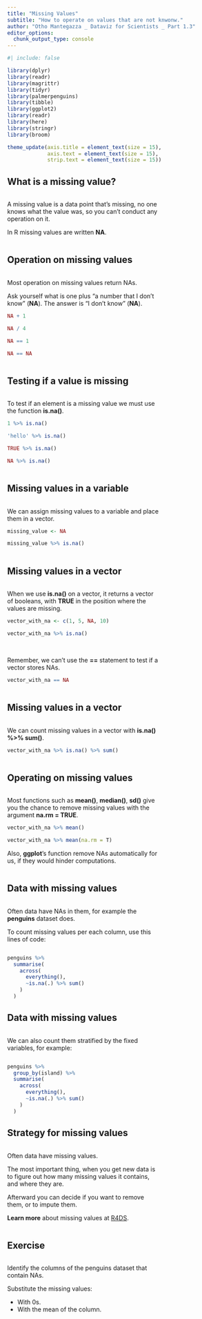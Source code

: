```yaml
---
title: "Missing Values"
subtitle: "How to operate on values that are not knwonw."
author: "Otho Mantegazza _ Dataviz for Scientists _ Part 1.3"
editor_options: 
  chunk_output_type: console
---
```


```r
#| include: false

library(dplyr)
library(readr)
library(magrittr)
library(tidyr)
library(palmerpenguins)
library(tibble)
library(ggplot2)
library(readr)
library(here)
library(stringr)
library(broom)

theme_update(axis.title = element_text(size = 15),
             axis.text = element_text(size = 15),
             strip.text = element_text(size = 15))
```

## What is a missing value?

::: {.column width="70%"}

A missing value is a data point that's missing, no one knows what the value was, so you can't conduct any operation on it.

In R missing values are written **NA**.

:::

## Operation on missing values

::: {.column width="70%"}

Most operation on missing values return NAs.

Ask yourself what is one plus "a number that I don't know" (**NA**). The answer is "I don't know" (**NA**). 

```r
NA + 1
```

```r
NA / 4
```

```r
NA == 1
```

```r
NA == NA
```

:::

## Testing if a value is missing

::: {.column width="70%"}

To test if an element is a missing value we must use the function **is.na()**.

```r
1 %>% is.na()
```

```r
'hello' %>% is.na()
```

```r
TRUE %>% is.na()
```

```r
NA %>% is.na()
```

:::

## Missing values in a variable

::: {.column width="70%"}

We can assign missing values to a variable and place them in a vector.

```r
missing_value <- NA
```

```r
missing_value %>% is.na()
```

:::

## Missing values in a vector

::: {.column width="70%"}

When we use **is.na()** on a vector, it returns a vector of booleans, with **TRUE** in the position where the values are missing.

```r
vector_with_na <- c(1, 5, NA, 10)
```

```r
vector_with_na %>% is.na()
```

<br>

Remember, we can't use the **==** statement to test if a vector stores NAs.

```r
vector_with_na == NA
```

:::

## Missing values in a vector

::: {.column width="70%"}

We can count missing values in a vector with **is.na() %>% sum()**.

```r
vector_with_na %>% is.na() %>% sum()
```

:::

## Operating on missing values

::: {.column width="70%"}

Most functions such as **mean()**, **median()**, **sd()** give you the chance to remove missing values with the argument **na.rm = TRUE**.

```r
vector_with_na %>% mean()
```

```r
vector_with_na %>% mean(na.rm = T)
```

Also, **ggplot**'s function remove NAs automatically for us, if they would hinder computations.

:::

## Data with missing values

::: {.column width="70%"}

Often data have NAs in them, for example the **penguins** dataset does.

To count missing values per each column, use this lines of code:

:::

```r
penguins %>% 
  summarise(
    across(
      everything(),
      ~is.na(.) %>% sum()
    )
  )
```

## Data with missing values

::: {.column width="70%"}

We can also count them stratified by the fixed variables, for example:

:::

```r
penguins %>% 
  group_by(island) %>% 
  summarise(
    across(
      everything(),
      ~is.na(.) %>% sum()
    )
  )
```

## Strategy for missing values

::: {.column width="70%"}

Often data have missing values.

The most important thing, when you get new data is to figure out how many missing values it contains, and where they are.

Afterward you can decide if you want to remove them, or to impute them.

**Learn more** about missing values at [R4DS](https://r4ds.had.co.nz/transform.html#missing-values).

:::

## Exercise

::: {.column width="70%"}

Identify the columns of the penguins dataset that contain NAs. 

Substitute the missing values:

- With 0s.
- With the mean of the column.

:::

